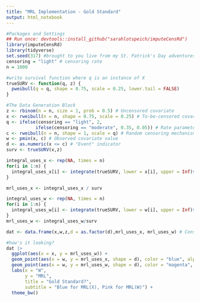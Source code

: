 ```yaml
---
title: "MRL Implementation - Gold Standard"
output: html_notebook
---
```


```r
#Packages and Settings
## Run once: devtools::install_github("sarahlotspeich/imputeCensRd")
library(imputeCensRd)
library(tidyverse)
set.seed(317) #brought to you live from my St. Patrick's Day adventures!
censoring = "light" # censoring rate
n = 1000 
```

```r
#write survival function where q is an instance of X
trueSURV <- function(q, z) {
  pweibull(q = q, shape = 0.75, scale = 0.25, lower.tail = FALSE)
}
```

```r
#The Data Generation Block
z <- rbinom(n = n, size = 1, prob = 0.5) # Uncensored covariate
x <- rweibull(n = n, shape = 0.75, scale = 0.25) # To-be-censored covariate
q <- ifelse(censoring == "light", 2, 
           ifelse(censoring == "moderate", 0.35, 0.05)) # Rate parameter for censoring
c <- rweibull(n = n, shape = 1, scale = q) # Random censoring mechanism
w <- pmin(x, c) # Observed covariate value
d <- as.numeric(x <= c) # "Event" indicator
surv <- trueSURV(x,z)

integral_uses_x <- rep(NA, times = n)
for(i in 1:n) {
  integral_uses_x[i] <- integrate(trueSURV, lower = x[i], upper = Inf)$value
}

mrl_uses_x <- integral_uses_x / surv

integral_uses_w <- rep(NA, times = n)
for(i in 1:n) {
  integral_uses_w[i] <- integrate(trueSURV, lower = w[i], upper = Inf)$value
}
mrl_uses_w <- integral_uses_w/surv

dat <- data.frame(x,w,z,d = as.factor(d),mrl_uses_x, mrl_uses_w) # Construct dataset
```

```r
#how's it looking?
dat |>
  ggplot(aes(x = x, y = mrl_uses_w)) +
  geom_point(aes(x = w, y = mrl_uses_x, shape = d), color = "blue", alpha = 0.5) +
  geom_point(aes(x = w, y = mrl_uses_w, shape = d), color = "magenta", alpha = 0.5) +
  labs(x = "W",
       y = "MRL",
       title = "Gold Standard?",
       subtitle = "Blue for MRL(X), Pink for MRL(W)") +
  theme_bw()
```



